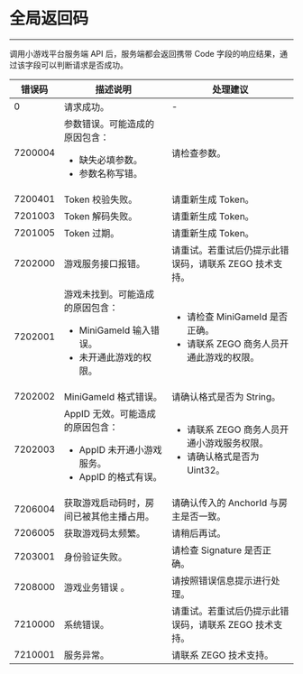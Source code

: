 # 全局返回码
---

调用小游戏平台服务端 API 后，服务端都会返回携带 Code 字段的响应结果，通过该字段可以判断请求是否成功。

| 错误码 | 描述说明 | 处理建议 |
| ---- | ---- | ---- | 
| 0 | 请求成功。 | - | - |
| 7200004 | 参数错误。可能造成的原因包含：<ul><li>缺失必填参数。</li><li>参数名称写错。</li></ul> | 请检查参数。 |
| 7200401 | Token 校验失败。 | 请重新生成 Token。 |
| 7201003 | Token 解码失败。 | 请重新生成 Token。 |
| 7201005 | Token 过期。 | 请重新生成 Token。 |
| 7202000 | 游戏服务接口报错。 | 请重试。若重试后仍提示此错误码，请联系 ZEGO 技术支持。 |
| 7202001 |  游戏未找到。可能造成的原因包含：<ul><li>MiniGameId 输入错误。</li><li>未开通此游戏的权限。</li></ul> | <ul><li>请检查 MiniGameId 是否正确。</li><li>请联系 ZEGO 商务人员开通此游戏的权限。</li></ul> |
| 7202002 |  MiniGameId 格式错误。 | 请确认格式是否为 String。 |
| 7202003 |  AppID 无效。可能造成的原因包含：<ul><li>AppID 未开通小游戏服务。</li><li>AppID 的格式有误。</li></ul> | <ul><li>请联系 ZEGO 商务人员开通小游戏服务权限。</li><li>请确认格式是否为 Uint32。</li></ul> |
| 7206004 |  获取游戏启动码时，房间已被其他主播占用。 | 请确认传入的 AnchorId 与房主是否一致。 |
| 7206005 |  获取游戏码太频繁。| 请稍后再试。 |
| 7203001 |  身份验证失败。 | 请检查 Signature 是否正确。 |
| 7208000 |  游戏业务错误 。 | 请按照错误信息提示进行处理。 |
| 7210000 |  系统错误。 | 请重试。若重试后仍提示此错误码，请联系 ZEGO 技术支持。 |
| 7210001 |  服务异常。 | 请联系 ZEGO 技术支持。 |
